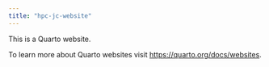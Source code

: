 ```yaml
---
title: "hpc-jc-website"
---
```


This is a Quarto website.

To learn more about Quarto websites visit <https://quarto.org/docs/websites>.
